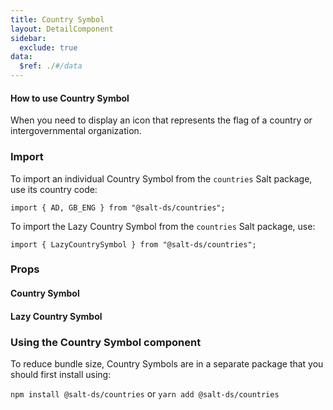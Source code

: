 ```yaml
---
title: Country Symbol
layout: DetailComponent
sidebar:
  exclude: true
data:
  $ref: ./#/data
---
```


#### How to use Country Symbol

When you need to display an icon that represents the flag of a country or intergovernmental organization.

### Import

To import an individual Country Symbol from the `countries` Salt package, use its country code:

```
import { AD, GB_ENG } from "@salt-ds/countries";
```

To import the Lazy Country Symbol from the `countries` Salt package, use:

```
import { LazyCountrySymbol } from "@salt-ds/countries";
```

### Props

#### Country Symbol

<PropsTable packageName="countries" componentName="CountrySymbol" />

#### Lazy Country Symbol

<PropsTable packageName="countries" componentName="LazyCountrySymbol" />

### Using the Country Symbol component

To reduce bundle size, Country Symbols are in a separate package that you should first install using:

`npm install @salt-ds/countries` or `yarn add @salt-ds/countries`
